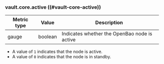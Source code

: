### vault.core.active ((#vault-core-active))

Metric type | Value   | Description
----------- | ------- | -----------
gauge       | boolean | Indicates whether the OpenBao node is active

- A value of `1` indicates that the node is active.
- A value of `0` indicates that the node is in standby.

